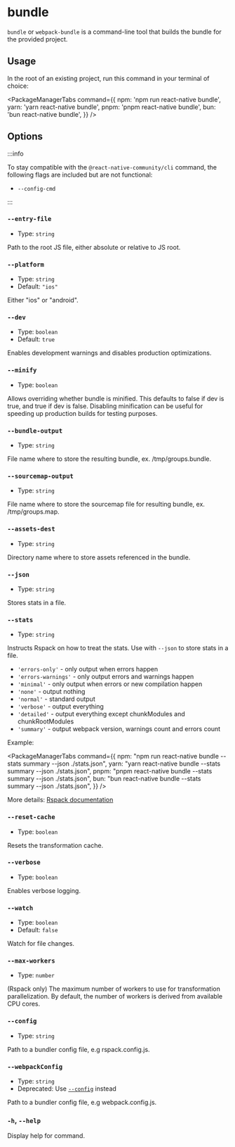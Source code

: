 # bundle

`bundle` or `webpack-bundle` is a command-line tool that builds the bundle for the provided project.

## Usage

In the root of an existing project, run this command in your terminal of choice:


<PackageManagerTabs command={{
  npm: 'npm run react-native bundle',
  yarn: 'yarn react-native bundle',
  pnpm: 'pnpm react-native bundle',
  bun: 'bun react-native bundle',
}} />

## Options

:::info

To stay compatible with the `@react-native-community/cli` command, the following flags are included but are not functional:

- `--config-cmd`

:::

### `--entry-file`

- Type: `string`

Path to the root JS file, either absolute or relative to JS root.

### `--platform`

- Type: `string`
- Default: `"ios"`

Either "ios" or "android".

### `--dev`

- Type: `boolean`
- Default: `true`

Enables development warnings and disables production optimizations.

### `--minify`

- Type: `boolean`

Allows overriding whether bundle is minified. This defaults to false if dev is true, and true if dev is false. Disabling minification can be useful for speeding up production builds for testing purposes.

### `--bundle-output`

- Type: `string`

File name where to store the resulting bundle, ex. /tmp/groups.bundle.

### `--sourcemap-output`

- Type: `string`

File name where to store the sourcemap file for resulting bundle, ex. /tmp/groups.map.

### `--assets-dest`

- Type: `string`

Directory name where to store assets referenced in the bundle.

### `--json`

- Type: `string`

Stores stats in a file.

### `--stats`

- Type: `string`

Instructs Rspack on how to treat the stats. Use with `--json` to store stats in a file.

- `'errors-only'` - only output when errors happen
- `'errors-warnings'` - only output errors and warnings happen
- `'minimal'` - only output when errors or new compilation happen
- `'none'` - output nothing
- `'normal'` - standard output
- `'verbose'` - output everything
- `'detailed'` - output everything except chunkModules and chunkRootModules
- `'summary'` - output webpack version, warnings count and errors count

Example:

<PackageManagerTabs command={{
  npm: "npm run react-native bundle --stats summary --json ./stats.json",
  yarn: "yarn react-native bundle --stats summary --json ./stats.json",
  pnpm: "pnpm react-native bundle --stats summary --json ./stats.json",
  bun: "bun react-native bundle --stats summary --json ./stats.json",
}} />

More details: [Rspack documentation](https://rspack.dev/config/stats)

### `--reset-cache`

- Type: `boolean`

Resets the transformation cache.

### `--verbose`

- Type: `boolean`

Enables verbose logging.

### `--watch`

- Type: `boolean`
- Default: `false`

Watch for file changes.

### `--max-workers`

- Type: `number`

(Rspack only) The maximum number of workers to use for transformation parallelization. By default, the number of workers is derived from available CPU cores.

### `--config`

- Type: `string`

Path to a bundler config file, e.g rspack.config.js.

### `--webpackConfig`

- Type: `string`
- Deprecated: Use [`--config`](#--config) instead

Path to a bundler config file, e.g webpack.config.js.

### `-h`, `--help`

Display help for command.
